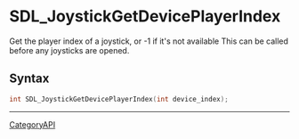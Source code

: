 = SDL_JoystickGetDevicePlayerIndex =

Get the player index of a joystick, or -1 if it's not available This can be called before any joysticks are opened.

== Syntax ==

<syntaxhighlight lang='c'>
int SDL_JoystickGetDevicePlayerIndex(int device_index);
</syntaxhighlight>

----
[[CategoryAPI]]


